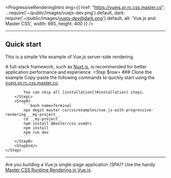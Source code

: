
<ProgressiveRenderingIntro img={{
    href: "https://vuejs.pr.rc.css.master.co",
    ...require('~/public/images/vuejs-dev.png').default,
    dark: require('~/public/images/vuejs-dev@dark.png').default,
    alt: 'Vue.js and Master CSS',
    width: 665, height: 400 }} />

---

## Quick start
This is a simple Vite example of Vue.js server-side rendering.

A full-stack framework, such as [Nuxt.js](/docs/installation/nuxtjs), is recommended for better application performance and experience.
<StepSection>
    <Step $row>
        <StepL>
            ### <StepNum />Clone the example
            Copy-paste the following commands to quickly start using the [vuejs.pr.rc.css.master.co](https://vuejs.pr.rc.css.master.co).

            You can skip all [installation](#installation) steps.
        </StepL>
        <StepR>
            ```bash name=Terminal
            npx degit master-co/css/examples/vue.js-with-progressive-rendering __my-project__
            cd __my-project__
            npm install @master/css.vue@rc
            npm install
            npm run dev
            ```
        </StepR>
        <StepEnd/>
    </Step>
</StepSection>

---

Are you building a Vue.js single-page application (SPA)? Use the handy [Master CSS Runtime Rendering in Vue.js](/docs/installation/vuejs/runtime-rendering).
